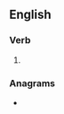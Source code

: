==English==

===Verb===
{{head|en|verb form}}

# {{en-third-person singular of|splain}}

===Anagrams===
* {{anagrams|en|a=ailnpss|spinals}}